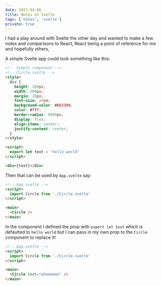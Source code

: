 ```yaml
---
date: 2021-04-06
title: Notes on Svelte
tags: ['notes', 'svelte']
private: true
---
```


I had a play around with Svelte the other day and wanted to make a few
notes and comparisons to React, React being a point of reference for
me and hopefully others,

A simple Svelte app could look something like this:

```html
<!-- Simple component -->
<!-- Circle.svelte -->
<style>
  div {
    height: 200px;
    width: 200px;
    margin: 20px;
    font-size: 2rem;
    background-color: #663399;
    color: #fff;
    border-radius: 9999px;
    display: flex;
    align-items: center;
    justify-content: center;
  }
</style>

<script>
  export let text = 'hello world'
</script>

<div>{text}</div>
```

Then that can be used by `App.svelte` say:

```html
<!-- App.svelte -->
<script>
  import Circle from './Circle.svelte'
</script>

<main>
  <Circle />
</main>
```

In the component I defined the prop with `export let text` which is
defaulted to `hello world` but I can pass in my own prop to the
`Circle` component to replace it!

```html
<!-- App.svelte -->
<script>
  import Circle from './Circle.svelte'
</script>

<main>
  <Circle text="wheeeeee" />
</main>
```
